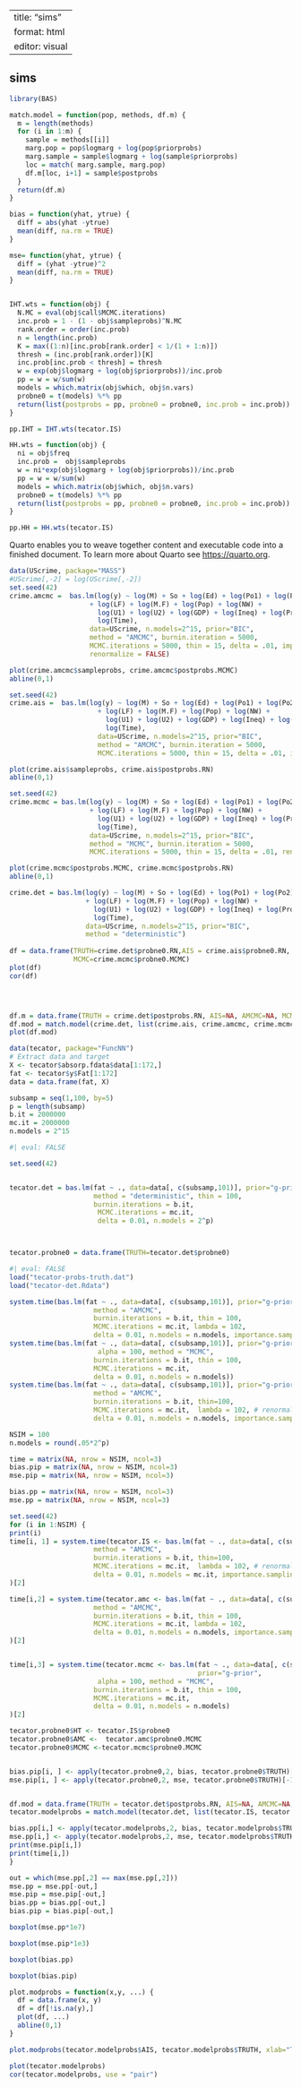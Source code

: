 ```r

```

---
title: "sims"
format: html
editor: visual
---

## sims

```r
library(BAS)
```


```r
match.model = function(pop, methods, df.m) {
  m = length(methods)
  for (i in 1:m) {
    sample = methods[[i]] 
    marg.pop = pop$logmarg + log(pop$priorprobs)
    marg.sample = sample$logmarg + log(sample$priorprobs)
    loc = match( marg.sample, marg.pop)
    df.m[loc, i+1] = sample$postprobs
  }
  return(df.m)
}

bias = function(yhat, ytrue) {
  diff = abs(yhat -ytrue)
  mean(diff, na.rm = TRUE)
}

mse= function(yhat, ytrue) {
  diff = (yhat -ytrue)^2
  mean(diff, na.rm = TRUE)
}


IHT.wts = function(obj) {
  N.MC = eval(obj$call$MCMC.iterations)
  inc.prob = 1 - (1 - obj$sampleprobs)^N.MC
  rank.order = order(inc.prob)
  n = length(inc.prob)
  K = max((1:n)[inc.prob[rank.order] < 1/(1 + 1:n)])
  thresh = (inc.prob[rank.order])[K]
  inc.prob[inc.prob < thresh] = thresh
  w = exp(obj$logmarg + log(obj$priorprobs))/inc.prob 
  pp = w = w/sum(w)
  models = which.matrix(obj$which, obj$n.vars)
  probne0 = t(models) %*% pp
  return(list(postprobs = pp, probne0 = probne0, inc.prob = inc.prob))
}

pp.IHT = IHT.wts(tecator.IS)

HH.wts = function(obj) {
  ni = obj$freq
  inc.prob =  obj$sampleprobs
  w = ni*exp(obj$logmarg + log(obj$priorprobs))/inc.prob 
  pp = w = w/sum(w)
  models = which.matrix(obj$which, obj$n.vars)
  probne0 = t(models) %*% pp
  return(list(postprobs = pp, probne0 = probne0, inc.prob = inc.prob))
}

pp.HH = HH.wts(tecator.IS)
```


Quarto enables you to weave together content and executable code into a finished document. To learn more about Quarto see <https://quarto.org>.

```r

data(UScrime, package="MASS")
#UScrime[,-2] = log(UScrime[,-2])
set.seed(42)
crime.amcmc =  bas.lm(log(y) ~ log(M) + So + log(Ed) + log(Po1) + log(Po2)
                    + log(LF) + log(M.F) + log(Pop) + log(NW) +
                      log(U1) + log(U2) + log(GDP) + log(Ineq) + log(Prob)+
                      log(Time), 
                    data=UScrime, n.models=2^15, prior="BIC", 
                    method = "AMCMC", burnin.iteration = 5000, 
                    MCMC.iterations = 5000, thin = 15, delta = .01, importance.sampling = FALSE, 
                    renormalize = FALSE)

plot(crime.amcmc$sampleprobs, crime.amcmc$postprobs.MCMC)
abline(0,1)

set.seed(42)
crime.ais =  bas.lm(log(y) ~ log(M) + So + log(Ed) + log(Po1) + log(Po2)
                      + log(LF) + log(M.F) + log(Pop) + log(NW) +
                        log(U1) + log(U2) + log(GDP) + log(Ineq) + log(Prob)+
                        log(Time), 
                      data=UScrime, n.models=2^15, prior="BIC", 
                      method = "AMCMC", burnin.iteration = 5000, 
                      MCMC.iterations = 5000, thin = 15, delta = .01, importance.sampling = TRUE)

plot(crime.ais$sampleprobs, crime.ais$postprobs.RN)
abline(0,1)

set.seed(42)
crime.mcmc = bas.lm(log(y) ~ log(M) + So + log(Ed) + log(Po1) + log(Po2)
                    + log(LF) + log(M.F) + log(Pop) + log(NW) +
                      log(U1) + log(U2) + log(GDP) + log(Ineq) + log(Prob)+
                      log(Time), 
                    data=UScrime, n.models=2^15, prior="BIC", 
                    method = "MCMC", burnin.iteration = 5000, 
                    MCMC.iterations = 5000, thin = 15, delta = .01, renormalize = FALSE)

plot(crime.mcmc$postprobs.MCMC, crime.mcmc$postprobs.RN)
abline(0,1)

crime.det = bas.lm(log(y) ~ log(M) + So + log(Ed) + log(Po1) + log(Po2)
                   + log(LF) + log(M.F) + log(Pop) + log(NW) +
                     log(U1) + log(U2) + log(GDP) + log(Ineq) + log(Prob)+
                     log(Time), 
                   data=UScrime, n.models=2^15, prior="BIC", 
                   method = "deterministic")
 
df = data.frame(TRUTH=crime.det$probne0.RN,AIS = crime.ais$probne0.RN, AMCMC=crime.ais$probne0.MCMC, 
                MCMC=crime.mcmc$probne0.MCMC)                  
plot(df)
cor(df)




df.m = data.frame(TRUTH = crime.det$postprobs.RN, AIS=NA, AMCMC=NA, MCMC=NA)
df.mod = match.model(crime.det, list(crime.ais, crime.amcmc, crime.mcmc), df.m)
plot(df.mod)

```

```r
data(tecator, package="FuncNN")
# Extract data and target
X <- tecator$absorp.fdata$data[1:172,]
fat <- tecator$y$Fat[1:172] 
data = data.frame(fat, X)

subsamp = seq(1,100, by=5)
p = length(subsamp)
b.it = 2000000
mc.it = 2000000
n.models = 2^15
```

```r
#| eval: FALSE

set.seed(42)


tecator.det = bas.lm(fat ~ ., data=data[, c(subsamp,101)], prior="g-prior", alpha = 100,
                     method = "deterministic", thin = 100,
                     burnin.iterations = b.it,
                      MCMC.iterations = mc.it,
                      delta = 0.01, n.models = 2^p)



tecator.probne0 = data.frame(TRUTH=tecator.det$probne0)
```

```r
#| eval: FALSE
load("tecator-probs-truth.dat")
load("tecator-det.Rdata")
```

```r
system.time(bas.lm(fat ~ ., data=data[, c(subsamp,101)], prior="g-prior", alpha = 100, 
                     method = "AMCMC", 
                     burnin.iterations = b.it, thin = 100,
                     MCMC.iterations = mc.it, lambda = 102,
                     delta = 0.01, n.models = n.models, importance.sampling = FALSE))
system.time(bas.lm(fat ~ ., data=data[, c(subsamp,101)], prior="g-prior", 
                      alpha = 100, method = "MCMC", 
                     burnin.iterations = b.it, thin = 100,
                     MCMC.iterations = mc.it,
                     delta = 0.01, n.models = n.models))
system.time(bas.lm(fat ~ ., data=data[, c(subsamp,101)], prior="g-prior", alpha = 100, 
                     method = "AMCMC", 
                     burnin.iterations = b.it, thin=100,
                     MCMC.iterations = mc.it,  lambda = 102, # renormalize = TRUE,
                     delta = 0.01, n.models = n.models, importance.sampling = TRUE))


```


```r
NSIM = 100
n.models = round(.05*2^p)

time = matrix(NA, nrow = NSIM, ncol=3)
bias.pip = matrix(NA, nrow = NSIM, ncol=3)
mse.pip = matrix(NA, nrow = NSIM, ncol=3)

bias.pp = matrix(NA, nrow = NSIM, ncol=3)
mse.pp = matrix(NA, nrow = NSIM, ncol=3)

set.seed(42)
for (i in 1:NSIM) {
print(i)
time[i, 1] = system.time(tecator.IS <- bas.lm(fat ~ ., data=data[, c(subsamp,101)], prior="g-prior", alpha = 100, 
                     method = "AMCMC", 
                     burnin.iterations = b.it, thin=100,
                     MCMC.iterations = mc.it,  lambda = 102, # renormalize = TRUE,
                     delta = 0.01, n.models = mc.it, importance.sampling = TRUE)
)[2]

time[i,2] = system.time(tecator.amc <- bas.lm(fat ~ ., data=data[, c(subsamp,101)], prior="g-prior", alpha = 100, 
                     method = "AMCMC", 
                     burnin.iterations = b.it, thin = 100,
                     MCMC.iterations = mc.it, lambda = 102,
                     delta = 0.01, n.models = n.models, importance.sampling = FALSE)
)[2]


time[i,3] = system.time(tecator.mcmc <- bas.lm(fat ~ ., data=data[, c(subsamp,101)],
                                               prior="g-prior", 
                      alpha = 100, method = "MCMC", 
                     burnin.iterations = b.it, thin = 100,
                     MCMC.iterations = mc.it,
                     delta = 0.01, n.models = n.models)
)[2]

tecator.probne0$HT <- tecator.IS$probne0
tecator.probne0$AMC <-  tecator.amc$probne0.MCMC
tecator.probne0$MCMC <-tecator.mcmc$probne0.MCMC


bias.pip[i, ] <- apply(tecator.probne0,2, bias, tecator.probne0$TRUTH)[-1]
mse.pip[i, ] <- apply(tecator.probne0,2, mse, tecator.probne0$TRUTH)[-1]


df.mod = data.frame(TRUTH = tecator.det$postprobs.RN, AIS=NA, AMCMC=NA, MCMC=NA)
tecator.modelprobs = match.model(tecator.det, list(tecator.IS, tecator.amc, tecator.mcmc), df.mod)

bias.pp[i,] <- apply(tecator.modelprobs,2, bias, tecator.modelprobs$TRUTH)[-1]
mse.pp[i,] <- apply(tecator.modelprobs,2, mse, tecator.modelprobs$TRUTH)[-1]
print(mse.pip[i,])
print(time[i,])
}
```
```r
out = which(mse.pp[,2] == max(mse.pp[,2]))
mse.pp = mse.pp[-out,]
mse.pip = mse.pip[-out,]
bias.pp = bias.pp[-out,]
bias.pip = bias.pip[-out,]
```

```r
boxplot(mse.pp*1e7)
```


```r
boxplot(mse.pip*1e3)
```


```r
boxplot(bias.pp)
```


```r
boxplot(bias.pip)
```
```r
plot.modprobs = function(x,y, ...) {
  df = data.frame(x, y)
  df = df[!is.na(y),]
  plot(df, ...)
  abline(0,1)
}
```

```r
plot.modprobs(tecator.modelprobs$AIS, tecator.modelprobs$TRUTH, xlab="TRUE", ylab = "AIS")

plot(tecator.modelprobs)
cor(tecator.modelprobs, use = "pair")
```

